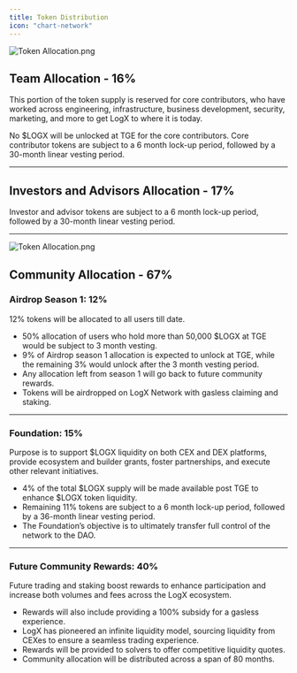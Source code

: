 ```yaml
---
title: Token Distribution
icon: "chart-network"
---
```


![Token Allocation.png](<https://logx-docs-public.s3.amazonaws.com/doc-images/distribution-allocation.jpeg>)


## Team Allocation - 16%
This portion of the token supply is reserved for core contributors, who have worked across engineering, infrastructure, business development, security, marketing, and more to get LogX to where it is today.

No $LOGX will be unlocked at TGE for the core contributors. Core contributor tokens are subject to a 6 month lock-up period, followed by a 30-month linear vesting period.

---

## Investors and Advisors Allocation - 17%
Investor and advisor tokens are subject to a 6 month lock-up period, followed by a 30-month linear vesting period.

---

![Token Allocation.png](<https://logx-docs-public.s3.amazonaws.com/doc-images/emission.jpeg>)

## Community Allocation - 67%

### Airdrop Season 1: 12%
12% tokens will be allocated to all users till date.

- 50% allocation of users who hold more than 50,000 $LOGX at TGE would be subject to 3 month vesting.
- 9% of Airdrop season 1 allocation is expected to unlock at TGE, while the remaining 3% would unlock after the 3 month vesting period.
- Any allocation left from season 1 will go back to future community rewards.
- Tokens will be airdropped on LogX Network with gasless claiming and staking.

---

### Foundation: 15%
Purpose is to support $LOGX liquidity on both CEX and DEX platforms, provide ecosystem and builder grants, foster partnerships, and execute other relevant initiatives.

- 4% of the total $LOGX supply will be made available post TGE to enhance $LOGX token liquidity.
- Remaining 11% tokens are subject to a 6 month lock-up period, followed by a 36-month linear vesting period.
- The Foundation’s objective is to ultimately transfer full control of the network to the DAO.

---

### Future Community Rewards: 40%
Future trading and staking boost rewards to enhance participation and increase both volumes and fees across the LogX ecosystem.

- Rewards will also include providing a 100% subsidy for a gasless experience.
- LogX has pioneered an infinite liquidity model, sourcing liquidity from CEXes to ensure a seamless trading experience.
- Rewards will be provided to solvers to offer competitive liquidity quotes.
- Community allocation will be distributed across a span of 80 months.

